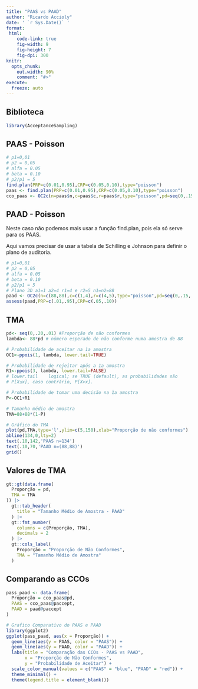 ```yaml
---
title: "PAAS vs PAAD"
author: "Ricardo Accioly"
date: ' `r Sys.Date()` '
format:
 html:
    code-link: true
    fig-width: 9
    fig-height: 7
    fig-dpi: 300
knitr:
  opts_chunk: 
    out.width: 90%
    comment: "#>"
execute:
  freeze: auto
---
```


## Biblioteca

```r
library(AcceptanceSampling)
```

## PAAS - Poisson

```r
# p1=0,01
# p2 = 0,05
# alfa = 0.05
# beta = 0.10
# p2/p1 = 5
find.plan(PRP=c(0.01,0.95),CRP=c(0.05,0.10),type="poisson")
paas <- find.plan(PRP=c(0.01,0.95),CRP=c(0.05,0.10),type="poisson")
cco_paas <- OC2c(n=paas$n,c=paas$c,r=paas$r,type="poisson",pd=seq(0,.15,.01))
```

## PAAD - Poisson

Neste caso não podemos mais usar a função find.plan, pois ela só serve para os PAAS.

Aqui vamos precisar de usar a tabela de Schilling e Johnson para definir o plano de auditoria.

```r
# p1=0,01
# p2 = 0,05
# alfa = 0.05
# beta = 0.10
# p2/p1 = 5
# Plano 3D a1=1 a2=4 r1=4 e r2=5 n1=n2=88
paad <- OC2c(n=c(88,88),c=c(1,4),r=c(4,5),type="poisson",pd=seq(0,.15,.01))
assess(paad,PRP=c(.01,.95),CRP=c(.05,.10))

```

## TMA

```r
pd<- seq(0,.20,.01) #Proporção de não conformes
lambda<- 88*pd # número esperado de não conforme numa amostra de 88

# Probabilidade de aceitar na 1a amostra
OC1<-ppois(1, lambda, lower.tail=TRUE) 

# Probabilidade de rejeitar após a 1a amostra
R1<-ppois(3, lambda, lower.tail=FALSE)
# lower.tail	logical; se TRUE (default), as probabilidades são
# P[X≤x], caso contrário, P[X>x].

# Probabilidade de tomar uma decisão na 1a amostra
P<-OC1+R1

# Tamanho médio de amostra
TMA=88+88*(1-P)

# Gráfico do TMA
plot(pd,TMA,type='l',ylim=c(5,150),xlab="Proporção de não conformes")
abline(134,0,lty=2)
text(.10,142,'PAAS n=134')
text(.10,70,'PAAD n=(88,88)')
grid()
```

## Valores de TMA

```r
gt::gt(data.frame(
  Proporção = pd,
  TMA = TMA
)) |>
  gt::tab_header(
    title = "Tamanho Médio de Amostra - PAAD"
  ) |>
  gt::fmt_number(
    columns = c(Proporção, TMA),
    decimals = 2
  ) |>
  gt::cols_label(
    Proporção = "Proporção de Não Conformes",
    TMA = "Tamanho Médio de Amostra"
  )
```

## Comparando as CCOs

```r
pass_paad <- data.frame(
  Proporção = cco_paas@pd,
  PAAS = cco_paas@paccept,
  PAAD = paad@paccept
) 

# Grafico Comparativo do PAAS e PAAD
library(ggplot2)
ggplot(pass_paad, aes(x = Proporção)) +
  geom_line(aes(y = PAAS, color = "PAAS")) +
  geom_line(aes(y = PAAD, color = "PAAD")) +
  labs(title = "Comparação das CCOs - PAAS vs PAAD",
       x = "Proporção de Não Conformes",
       y = "Probabilidade de Aceitar") +
  scale_color_manual(values = c("PAAS" = "blue", "PAAD" = "red")) +
  theme_minimal() +
  theme(legend.title = element_blank())
```
